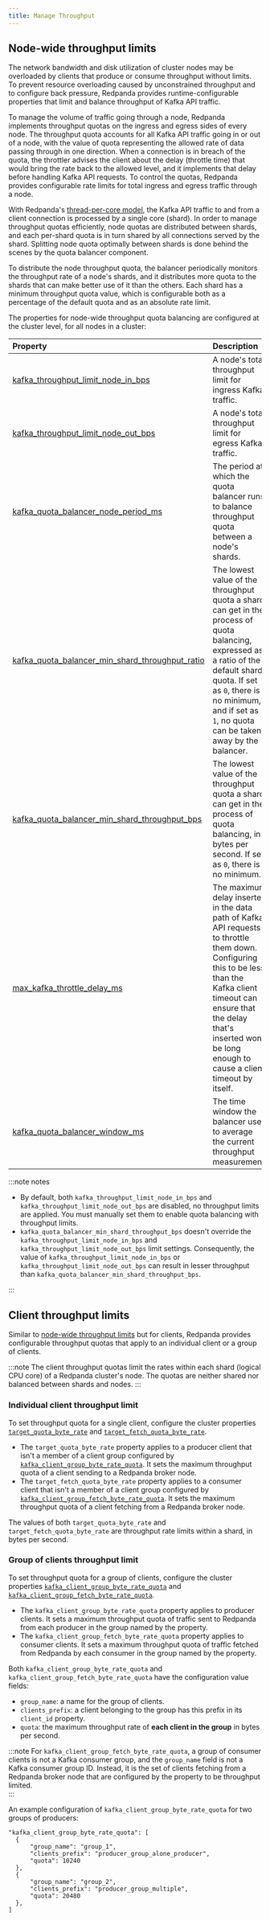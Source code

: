 ```yaml
---
title: Manage Throughput
---
```


<head>
  <meta name="title" content="Manage Throughput | Redpanda Docs"/>
  <meta name="description" content="Manage the throughput of Redpanda cluster nodes with configurable properties."/>
  <link rel="canonical" href="https://docs.redpanda.com/docs/manage/cluster-maintenance/manage-throughput/" />
</head>


<ManageThroughputIntro/>

## Node-wide throughput limits

The network bandwidth and disk utilization of cluster nodes may be overloaded by clients that produce or consume throughput without limits. To prevent resource overloading caused by unconstrained throughput and to configure back pressure, Redpanda provides runtime-configurable properties that limit and balance throughput of Kafka API traffic.

To manage the volume of traffic going through a node, Redpanda implements throughput quotas on the ingress and egress sides of every node. The throughput quota accounts for all Kafka API traffic going in or out of a node, with the value of quota representing the allowed rate of data passing through in one direction. When a connection is in breach of the quota, the throttler advises the client about the delay (throttle time) that would bring the rate back to the allowed level, and it implements that delay before handling Kafka API requests. To control the quotas, Redpanda provides configurable rate limits for total ingress and egress traffic through a node.

With Redpanda's [thread-per-core model](../../../get-started/architecture#thread-per-core-model), the Kafka API traffic to and from a client connection is processed by a single core (shard). In order to manage throughput quotas efficiently, node quotas are distributed between shards, and each per-shard quota is in turn shared by all connections served by the shard. Splitting node quota optimally between shards is done behind the scenes by the quota balancer component.

To distribute the node throughput quota, the balancer periodically monitors the throughput rate of a node's shards, and it distributes more quota to the shards that can make better use of it than the others. Each shard has a minimum throughput quota value, which is configurable both as a percentage of the default quota and as an absolute rate limit.

The properties for node-wide throughput quota balancing are configured at the cluster level, for all nodes in a cluster:

| Property                                                                                                                                 | Description                                                                                                                                                                                                                                     |
| :--------------------------------------------------------------------------------------------------------------------------------------- | :---------------------------------------------------------------------------------------------------------------------------------------------------------------------------------------------------------------------------------------------- |
| [kafka_throughput_limit_node_in_bps](../../../reference/cluster-properties#kafka_throughput_limit_node_in_bps)                           | A node's total throughput limit for ingress Kafka traffic.                                                                                                                                                                                      |
| [kafka_throughput_limit_node_out_bps](../../../reference/cluster-properties#kafka_throughput_limit_node_out_bps)                         | A node's total throughput limit for egress Kafka traffic.                                                                                                                                                                                       |
| [kafka_quota_balancer_node_period_ms](../../../reference/cluster-properties#kafka_quota_balancer_node_period_ms)                         | The period at which the quota balancer runs to balance throughput quota between a node's shards.                                                                                                                                                |
| [kafka_quota_balancer_min_shard_throughput_ratio](../../../reference/cluster-properties#kafka_quota_balancer_min_shard_throughput_ratio) | The lowest value of the throughput quota a shard can get in the process of quota balancing, expressed as a ratio of the default shard quota. If set as `0`, there is no minimum, and if set as `1`, no quota can be taken away by the balancer. |
| [kafka_quota_balancer_min_shard_throughput_bps](../../../reference/cluster-properties#kafka_quota_balancer_min_shard_throughput_bps)     | The lowest value of the throughput quota a shard can get in the process of quota balancing, in bytes per second. If set as `0`, there is no minimum.                                                                                            |
| [max_kafka_throttle_delay_ms](../../../reference/tunable-properties#max_kafka_throttle_delay_ms)                                         | The maximum delay inserted in the data path of Kafka API requests to throttle them down. Configuring this to be less than the Kafka client timeout can ensure that the delay that's inserted won't be long enough to cause a client timeout by itself.                                                                                                                                                       |
| [kafka_quota_balancer_window_ms](../../../reference/cluster-properties#kafka_quota_balancer_window_ms)                                   | The time window the balancer uses to average the current throughput measurement.                                                                                                                                                                |

:::note notes

- By default, both `kafka_throughput_limit_node_in_bps` and `kafka_throughput_limit_node_out_bps` are disabled, no throughput limits are applied. You must manually set them to enable quota balancing with throughput limits.
- `kafka_quota_balancer_min_shard_throughput_bps` doesn't override the `kafka_throughput_limit_node_in_bps` and `kafka_throughput_limit_node_out_bps` limit settings. Consequently, the value of
  `kafka_throughput_limit_node_in_bps` or `kafka_throughput_limit_node_out_bps` can result in lesser throughput than `kafka_quota_balancer_min_shard_throughput_bps`.

:::

## Client throughput limits

Similar to [node-wide throughput limits](#node-wide-throughput-limits) but for clients, Redpanda provides configurable throughput quotas that apply to an individual client or a group of clients. 

:::note
The client throughput quotas limit the rates within each shard (logical CPU core) of a Redpanda cluster's node. The quotas are neither shared nor balanced between shards and nodes.
:::

### Individual client throughput limit

To set throughput quota for a single client, configure the cluster properties [`target_quota_byte_rate`](../../../reference/cluster-properties#target_quota_byte_rate) and [`target_fetch_quota_byte_rate`](../../../reference/cluster-properties#target_fetch_quota_byte_rate).

- The `target_quota_byte_rate` property applies to a producer client that isn't a member of a client group configured by [`kafka_client_group_byte_rate_quota`](../../../reference/cluster-properties#kafka_client_group_byte_rate_quota). It sets the maximum throughput quota of a client sending to a Redpanda broker node.
- The `target_fetch_quota_byte_rate` property applies to a consumer client that isn't a member of a client group configured by [`kafka_client_group_fetch_byte_rate_quota`](../../../reference/cluster-properties#kafka_client_group_fetch_byte_rate_quota). It sets the maximum throughput quota of a client fetching from a Redpanda broker node.

The values of both `target_quota_byte_rate` and `target_fetch_quota_byte_rate` are throughput rate limits within a shard, in bytes per second.

### Group of clients throughput limit

To set throughput quota for a group of clients, configure the cluster properties [`kafka_client_group_byte_rate_quota`](../../../reference/cluster-properties#kafka_client_group_byte_rate_quota) and [`kafka_client_group_fetch_byte_rate_quota`](../../../reference/cluster-properties#kafka_client_group_fetch_byte_rate_quota).

- The `kafka_client_group_byte_rate_quota` property applies to producer clients. It sets a maximum throughput quota of traffic sent to Redpanda from each producer in the group named by the property. 
- The `kafka_client_group_fetch_byte_rate_quota` property applies to consumer clients. It sets a maximum throughput quota of traffic fetched from Redpanda by each consumer in the group named by the property. 

Both `kafka_client_group_byte_rate_quota` and `kafka_client_group_fetch_byte_rate_quota` have the configuration value fields: 

- `group_name`: a name for the group of clients.
- `clients_prefix`: a client belonging to the group has this prefix in its `client_id` property.
- `quota`: the maximum throughput rate of **each client in the group** in bytes per second.

:::note
For `kafka_client_group_fetch_byte_rate_quota`, a group of consumer clients is not a Kafka consumer group, and the `group_name` field is not a Kafka consumer group ID. Instead, it is the set of clients fetching from a Redpanda broker node that are configured by the property to be throughput limited.   
:::

An example configuration of `kafka_client_group_byte_rate_quota` for two groups of producers:

```
"kafka_client_group_byte_rate_quota": [
  {
      "group_name": "group_1",
      "clients_prefix": "producer_group_alone_producer",
      "quota": 10240
  },
  {
      "group_name": "group_2",
      "clients_prefix": "producer_group_multiple",
      "quota": 20480
  },
]
```
